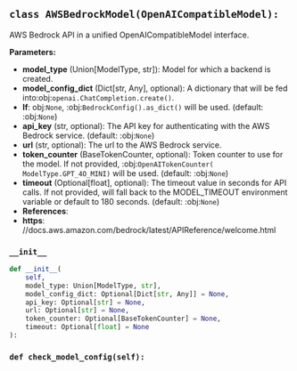 <a id="camel.models.aws_bedrock_model"></a>

<a id="camel.models.aws_bedrock_model.AWSBedrockModel"></a>

## `class AWSBedrockModel(OpenAICompatibleModel):`

AWS Bedrock API in a unified OpenAICompatibleModel interface.

**Parameters:**

- **model_type** (Union[ModelType, str]): Model for which a backend is created.
- **model_config_dict** (Dict[str, Any], optional): A dictionary that will be fed into:obj:`openai.ChatCompletion.create()`.
- **If**: obj:`None`, :obj:`BedrockConfig().as_dict()` will be used. (default: :obj:`None`)
- **api_key** (str, optional): The API key for authenticating with the AWS Bedrock service. (default: :obj:`None`)
- **url** (str, optional): The url to the AWS Bedrock service.
- **token_counter** (BaseTokenCounter, optional): Token counter to use for the model. If not provided, :obj:`OpenAITokenCounter( ModelType.GPT_4O_MINI)` will be used. (default: :obj:`None`)
- **timeout** (Optional[float], optional): The timeout value in seconds for API calls. If not provided, will fall back to the MODEL_TIMEOUT environment variable or default to 180 seconds. (default: :obj:`None`)
- **References**: 
- **https**: //docs.aws.amazon.com/bedrock/latest/APIReference/welcome.html

<a id="camel.models.aws_bedrock_model.AWSBedrockModel.__init__"></a>

### `__init__`

```python
def __init__(
    self,
    model_type: Union[ModelType, str],
    model_config_dict: Optional[Dict[str, Any]] = None,
    api_key: Optional[str] = None,
    url: Optional[str] = None,
    token_counter: Optional[BaseTokenCounter] = None,
    timeout: Optional[float] = None
):
```

<a id="camel.models.aws_bedrock_model.AWSBedrockModel.check_model_config"></a>

### `def check_model_config(self):`
